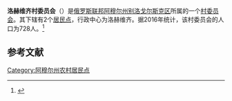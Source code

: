{{Infobox Settlement
| official_name = 洛赫维齐村委员会
| native_name = Лохвицкий сельсовет
| settlement_type = [[村委员会|村委员会]]
| subdivision_type = [[国家|国家]]
| subdivision_type1 = [[俄罗斯行政区划|州]]
| subdivision_type2 = [[区_(苏联)|区]]
| subdivision_name = {{RUS}}
| subdivision_name1 = [[阿穆尔州|阿穆尔州]]
| subdivision_name2 = [[别洛戈尔斯克区_(阿穆尔州)|别洛戈尔斯克区]]
| seat_type = 行政中心
| seat = 洛赫维齐
| population_as_of=2016
| population_footnotes = <ref name=amurstat />
| population_total = 728
| coordinates_display = inline,title
| latd = 50 | latm = 44 | lats = 05 | latNS = N
| longd = 128 | longm = 12 | longs = 44 | longEW = E
| timezone = [[雅库茨克时间|MSK+6]]
| utc_offset = +9
| blank_name = [[俄罗斯市政土地区划代码|OKTMO编码]]
| blank_info = [http://classif.spb.ru/classificators/view/tma.php?st=A&kr=1&kod=10608424 10608424]
}}
'''洛赫维齐村委员会'''（{{lang-ru|Лохвицкий сельсовет}}）是[[俄罗斯联邦|俄罗斯联邦]][[阿穆尔州|阿穆尔州]][[别洛戈尔斯克区_(阿穆尔州)|别洛戈尔斯克区]]所属的一个[[村委员会|村委员会]]。其下辖有2个[[居民点|居民点]]，行政中心为洛赫维齐。据2016年统计，该村委员会的人口为728人。<ref name=amurstat>{{cite web |url=http://amurstat.gks.ru/wps/wcm/connect/rosstat_ts/amurstat/resources/d600c10043769f3eb9effbdd898fc419/07_1_4.htm |title=Оценка численности населения по городским округам, муниципальным районам, городским и сельским поселениям Амурской области на 1 января 2016 года |language=ru |accessdate=2016-04-21 |archiveurl=https://www.webcitation.org/6gvsqa6qi?url=http://amurstat.gks.ru/wps/wcm/connect/rosstat_ts/amurstat/resources/d600c10043769f3eb9effbdd898fc419/07_1_4.htm |archivedate=2016-04-21 |deadurl=yes }}</ref>

== 参考文献 ==
{{reflist}}

{{Russia-stub}}

[[Category:阿穆尔州农村居民点|Category:阿穆尔州农村居民点]]